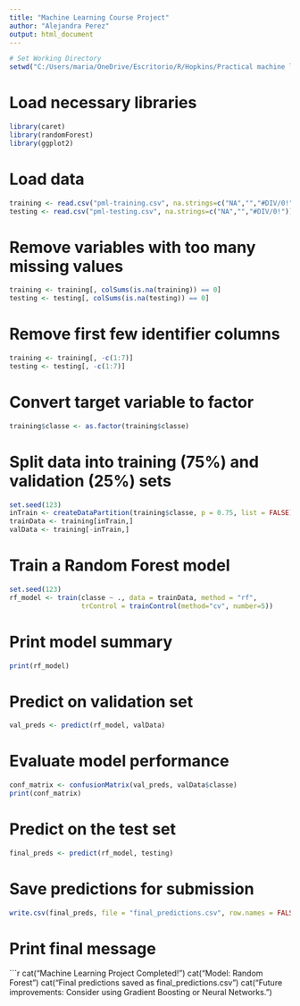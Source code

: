 ```yaml
---
title: "Machine Learning Course Project"
author: "Alejandra Perez"
output: html_document
---
```


```r
# Set Working Directory
setwd("C:/Users/maria/OneDrive/Escritorio/R/Hopkins/Practical machine learning")
```

# Load necessary libraries
```r
library(caret)
library(randomForest)
library(ggplot2)
```

# Load data
```r
training <- read.csv("pml-training.csv", na.strings=c("NA","","#DIV/0!"))
testing <- read.csv("pml-testing.csv", na.strings=c("NA","","#DIV/0!"))
```

# Remove variables with too many missing values
```r
training <- training[, colSums(is.na(training)) == 0]
testing <- testing[, colSums(is.na(testing)) == 0]
```

# Remove first few identifier columns
```r
training <- training[, -c(1:7)]
testing <- testing[, -c(1:7)]
```

# Convert target variable to factor
```r
training$classe <- as.factor(training$classe)
```

# Split data into training (75%) and validation (25%) sets
```r
set.seed(123)
inTrain <- createDataPartition(training$classe, p = 0.75, list = FALSE)
trainData <- training[inTrain,]
valData <- training[-inTrain,]
```

# Train a Random Forest model
```r
set.seed(123)
rf_model <- train(classe ~ ., data = trainData, method = "rf", 
                  trControl = trainControl(method="cv", number=5))
```

# Print model summary
```r
print(rf_model)
```

# Predict on validation set
```r
val_preds <- predict(rf_model, valData)
```

# Evaluate model performance
```r
conf_matrix <- confusionMatrix(val_preds, valData$classe)
print(conf_matrix)
```

# Predict on the test set
```r
final_preds <- predict(rf_model, testing)
```

# Save predictions for submission
```r
write.csv(final_preds, file = "final_predictions.csv", row.names = FALSE)
```

# Print final message
```r
cat("Machine Learning Project Completed!\n")
cat("Model: Random Forest\n")
cat("Final predictions saved as final_predictions.csv\n")
cat("Future improvements: Consider using Gradient Boosting or Neural Networks.\n")
